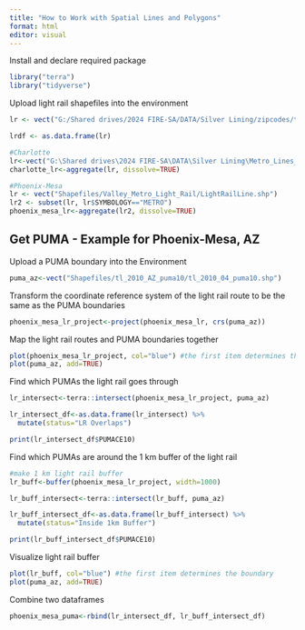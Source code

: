 ```yaml
---
title: "How to Work with Spatial Lines and Polygons"
format: html
editor: visual
---
```


Install and declare required package

```r
library("terra")
library("tidyverse")
```

Upload light rail shapefiles into the environment

```r
lr <- vect("G:/Shared drives/2024 FIRE-SA/DATA/Silver Lining/zipcodes/tl_2020_us_zcta520.shp")
```

```r
lrdf <- as.data.frame(lr)
```

```r
#Charlotte
lr<-vect("G:\Shared drives\2024 FIRE-SA\DATA\Silver Lining\Metro_Lines_Regional\Metro_Lines_Regional.shp")
charlotte_lr<-aggregate(lr, dissolve=TRUE)

#Phoenix-Mesa
lr <- vect("Shapefiles/Valley_Metro_Light_Rail/LightRailLine.shp")
lr2 <- subset(lr, lr$SYMBOLOGY=="METRO")
phoenix_mesa_lr<-aggregate(lr2, dissolve=TRUE)

```

## Get PUMA - Example for Phoenix-Mesa, AZ

Upload a PUMA boundary into the Environment

```r
puma_az<-vect("Shapefiles/tl_2010_AZ_puma10/tl_2010_04_puma10.shp")
```

Transform the coordinate reference system of the light rail route to be the same as the PUMA boundaries

```r
phoenix_mesa_lr_project<-project(phoenix_mesa_lr, crs(puma_az))
```

Map the light rail routes and PUMA boundaries together

```r

plot(phoenix_mesa_lr_project, col="blue") #the first item determines the boundary
plot(puma_az, add=TRUE)

```

Find which PUMAs the light rail goes through

```r
lr_intersect<-terra::intersect(phoenix_mesa_lr_project, puma_az)

lr_intersect_df<-as.data.frame(lr_intersect) %>%
  mutate(status="LR Overlaps")

print(lr_intersect_df$PUMACE10)
```

Find which PUMAs are around the 1 km buffer of the light rail

```r
#make 1 km light rail buffer
lr_buff<-buffer(phoenix_mesa_lr_project, width=1000)

lr_buff_intersect<-terra::intersect(lr_buff, puma_az)

lr_buff_intersect_df<-as.data.frame(lr_buff_intersect) %>%
  mutate(status="Inside 1km Buffer")

print(lr_buff_intersect_df$PUMACE10)
```

Visualize light rail buffer

```r
plot(lr_buff, col="blue") #the first item determines the boundary
plot(puma_az, add=TRUE)
```

Combine two dataframes

```r
phoenix_mesa_puma<-rbind(lr_intersect_df, lr_buff_intersect_df)
```
